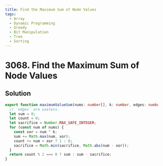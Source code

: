 ```yaml
---
title: Find the Maximum Sum of Node Values
tags:
  - Array
  - Dynamic Programming
  - Greedy
  - Bit Manipulation
  - Tree
  - Sorting
---
```


# 3068. Find the Maximum Sum of Node Values

<Badges>
  <LevelBadge level="hard" />
  <TopicBadge name="Array" slug="array" />
  <TopicBadge name="Dynamic Programming" slug="dynamic-programming" />
  <TopicBadge name="Greedy" slug="greedy" />
  <TopicBadge name="Bit Manipulation" slug="bit-manipulation" />
  <TopicBadge name="Tree" slug="tree" />
  <TopicBadge name="Sorting" slug="sorting" />
</Badges>

## Solution

```typescript filename="solution.ts" copy
export function maximumValueSum(nums: number[], k: number, edges: number[][]): number {
  // `edges` are useless.
  let sum = 0;
  let count = 0;
  let sacrifice = Number.MAX_SAFE_INTEGER;
  for (const num of nums) {
    const xor = num ^ k;
    sum += Math.max(num, xor);
    count += num < xor ? 1 : 0;
    sacrifice = Math.min(sacrifice, Math.abs(num - xor));
  }
  return count % 2 === 0 ? sum : sum - sacrifice;
}
```

<ProblemLink
  codingSite="leetcode"
  href="https://leetcode.com/problems/find-the-maximum-sum-of-node-values"
  title="Find the Maximum Sum of Node Values"
/>
